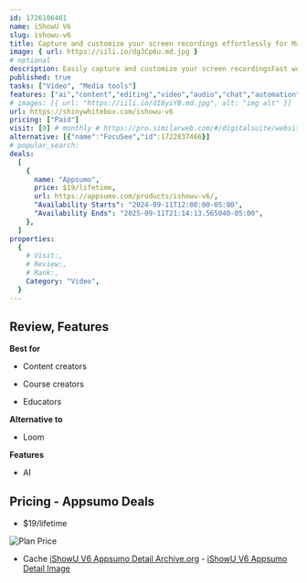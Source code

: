 ```yaml
---
id: 1726106461
name: iShowU V6
slug: ishowu-v6
title: Capture and customize your screen recordings effortlessly for Mac
image: { url: https://iili.io/dgJCp6u.md.jpg }
# optional
description: Easily capture and customize your screen recordingsFast workflows, flexible recording options, and seamless audio capture
published: true
tasks: ["Video", "Media tools"]
features: ["ai","content","editing","video","audio","chat","automation","analytics"]
# images: [{ url: "https://iili.io/dI8yiYB.md.jpg", alt: "img alt" }]
url: https://shinywhitebox.com/ishowu-v6
pricing: ["Paid"]
visit: [0] # monthly # https://pro.similarweb.com/#/digitalsuite/websiteanalysis/home
alternative: [{"name":"FocuSee","id":1722837466}]
# popular_search:
deals:
  [
    {
      name: "Appsumo",
      price: $19/lifetime,
      url: https://appsumo.com/products/ishowu-v6/,
      "Availability Starts": "2024-09-11T12:00:00-05:00",
      "Availability Ends": "2025-09-11T21:14:13.565040-05:00",
    },
  ]
properties:
  {
    # Visit:,
    # Review:,
    # Rank:,
    Category: "Video",
  }
---
```


## Review, Features

 

**Best for**

- Content creators

- Course creators

- Educators

**Alternative to**

- Loom

**Features**

- AI

## Pricing - Appsumo Deals

- $19/lifetime

<Img src="https://iili.io/dgJwLZl.png" alt="Plan Price" />

- Cache [iShowU V6 Appsumo Detail Archive.org](https://web.archive.org/web/*/https://appsumo.com/products/ishowu-v6/) - [iShowU V6 Appsumo Detail Image](https://iili.io/dgJNcSn.png)
